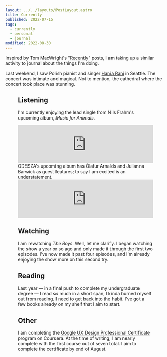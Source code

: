```yaml
---
layout: ../../layouts/PostLayout.astro
title: Currently
published: 2022-07-15
tags:
  - currently
  - personal
  - journal
modified: 2022-08-30
---
```



Inspired by Tom MacWright's ["Recently"](https://macwright.com/2022/07/01/recently.html) posts, I am taking up a similar activity to journal about the things I'm doing.

Last weekend, I saw Polish pianist and singer [Hania Rani](http://haniarani.com/) in Seattle. The concert was intimate and magical. Not to mention, the cathedral where the concert took place was stunning.

<Figure
	image={{
		id: '0822b8b8-3797-4c66-5935-e9a49293c200',
		alt: 'A picture from the inside of a large cathedral as concert-goers take their seats. Twilight streams through the stained glass windows. In the center are a series of pews and chairs occupied by concert-goers. There is a piano and an assortment of synthesizers and other instruments near the alter area. Hanging chandeliers dimly glow with a warm, inviting light.',
	}}
	figClasses="full-bleed"
/>

## Listening

I'm currently enjoying the lead single from Nils Frahm's upcoming album, _Music for Animals_.

<iframe
	style="border: 0; width: 100%; height: 120px;"
	src="https://bandcamp.com/EmbeddedPlayer/track=2241613964/size=large/bgcol=ffffff/linkcol=0687f5/tracklist=false/artwork=small/transparent=true/"
	seamless
	loading="lazy"
>
	<a href="https://nilsfrahm.bandcamp.com/track/right-right-right-2">
		Right Right Right by Nils Frahm
	</a>
</iframe>
ODESZA's upcoming album has Ólafur Arnalds and Julianna Barwick as guest features; to say I am excited
is an understatement.

<iframe
	style="border: 0; width: 100%; height: 120px;"
	src="https://bandcamp.com/EmbeddedPlayer/album=1352847742/size=large/bgcol=ffffff/linkcol=0687f5/tracklist=false/artwork=small/transparent=true/"
	seamless
	loading="lazy"
>
	<a href="https://odesza.bandcamp.com/album/the-last-goodbye">The Last Goodbye by ODESZA</a>
</iframe>

## Watching

I am rewatching _The Boys_. Well, let me clarify. I began watching the show a year or so ago and only made it through the first two episodes. I've now made it past four episodes, and I'm already enjoying the show more on this second try.

## Reading

Last year — in a final push to complete my undergraduate degree — I read _so_ much in a short span, I kinda burned myself out from reading. I need to get back into the habit. I've got a few books already on my shelf that I aim to start.

## Other

I am completing the [Google UX Design Professional Certificate](https://www.coursera.org/professional-certificates/google-ux-design) program on Coursera. At the time of writing, I am nearly complete with the first course out of seven total. I aim to complete the certificate by end of August.
